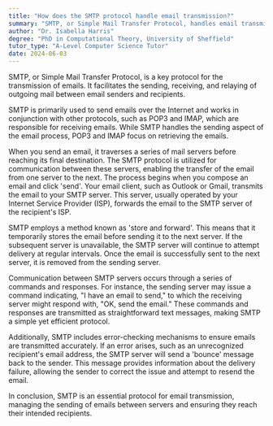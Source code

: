 ```yaml
---
title: "How does the SMTP protocol handle email transmission?"
summary: "SMTP, or Simple Mail Transfer Protocol, handles email transmission by sending, receiving, and relaying outgoing mail between email senders and receivers."
author: "Dr. Isabella Harris"
degree: "PhD in Computational Theory, University of Sheffield"
tutor_type: "A-Level Computer Science Tutor"
date: 2024-06-03
---
```


SMTP, or Simple Mail Transfer Protocol, is a key protocol for the transmission of emails. It facilitates the sending, receiving, and relaying of outgoing mail between email senders and recipients.

SMTP is primarily used to send emails over the Internet and works in conjunction with other protocols, such as POP3 and IMAP, which are responsible for receiving emails. While SMTP handles the sending aspect of the email process, POP3 and IMAP focus on retrieving the emails.

When you send an email, it traverses a series of mail servers before reaching its final destination. The SMTP protocol is utilized for communication between these servers, enabling the transfer of the email from one server to the next. The process begins when you compose an email and click 'send'. Your email client, such as Outlook or Gmail, transmits the email to your SMTP server. This server, usually operated by your Internet Service Provider (ISP), forwards the email to the SMTP server of the recipient's ISP.

SMTP employs a method known as 'store and forward'. This means that it temporarily stores the email before sending it to the next server. If the subsequent server is unavailable, the SMTP server will continue to attempt delivery at regular intervals. Once the email is successfully sent to the next server, it is removed from the sending server.

Communication between SMTP servers occurs through a series of commands and responses. For instance, the sending server may issue a command indicating, "I have an email to send," to which the receiving server might respond with, "OK, send the email." These commands and responses are transmitted as straightforward text messages, making SMTP a simple yet efficient protocol.

Additionally, SMTP includes error-checking mechanisms to ensure emails are transmitted accurately. If an error arises, such as an unrecognized recipient's email address, the SMTP server will send a 'bounce' message back to the sender. This message provides information about the delivery failure, allowing the sender to correct the issue and attempt to resend the email.

In conclusion, SMTP is an essential protocol for email transmission, managing the sending of emails between servers and ensuring they reach their intended recipients.
    